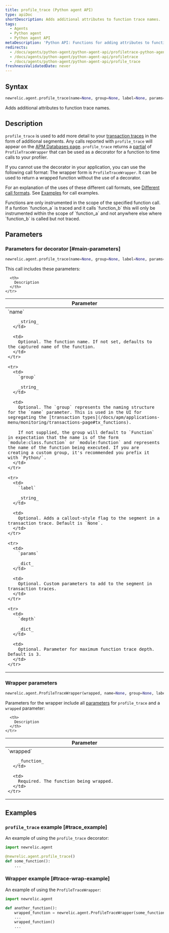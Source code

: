 ```yaml
---
title: profile_trace (Python agent API)
type: apiDoc
shortDescription: Adds additional attributes to function trace names.
tags:
  - Agents
  - Python agent
  - Python agent API
metaDescription: 'Python API: Functions for adding attributes to function trace names.'
redirects:
  - /docs/agents/python-agent/python-agent-api/profiletrace-python-agent-api
  - /docs/agents/python-agent/python-agent-api/profiletrace
  - /docs/agents/python-agent/python-agent-api/profile_trace
freshnessValidatedDate: never
---
```


## Syntax

```py
newrelic.agent.profile_trace(name=None, group=None, label=None, params=None, depth=3)
```

Adds additional attributes to function trace names.

## Description

`profile_trace` is used to add more detail to your [transaction traces](/docs/accounts-partnerships/education/getting-started-new-relic/glossary#transaction-trace) in the form of additional segments. Any calls reported with `profile_trace` will appear on the [APM Databases page](/docs/apm/applications-menu/monitoring/databases-slow-queries-page). `profile_trace` returns a [partial](https://docs.python.org/3.12/library/functools.html#functools.partial) of `ProfileTraceWrapper` that can be used as a decorator for a function to time calls to your profiler.

If you cannot use the decorator in your application, you can use the following call format: The wrapper form is `ProfileTraceWrapper`. It can be used to return a wrapped function without the use of a decorator.

For an explanation of the uses of these different call formats, see [Different call formats](/docs/python-agent-api-different-call-forms). See [Examples](#examples) for call examples.

<Callout variant="important">
  Functions are only instrumented in the scope of the specified function call.  If a funtion `function_a` is traced and it calls `function_b` this will only be instrumented within the scope of `function_a` and not anywhere else where `function_b` is called but not traced.
</Callout>

## Parameters

### Parameters for decorator [#main-parameters]

```py
newrelic.agent.profile_trace(name=None, group=None, label=None, params=None, depth=3)
```

This call includes these parameters:

<table>
  <thead>
    <tr>
      <th width="25%">
        Parameter
      </th>

      <th>
        Description
      </th>
    </tr>
  </thead>

  <tbody>
    <tr>
      <td>
        `name`

        _string_
      </td>

      <td>
        Optional. The function name. If not set, defaults to the captured name of the function.
      </td>
    </tr>

    <tr>
      <td>
        `group`

        _string_
      </td>

      <td>
        Optional. The `group` represents the naming structure for the `name` parameter. This is used in the UI for segregating the [transaction types](/docs/apm/applications-menu/monitoring/transactions-page#tx_functions).

        If not supplied, the group will default to `Function` in expectation that the name is of the form `module:class.function` or `module:function` and represents the name of the function being executed. If you are creating a custom group, it's recommended you prefix it with `Python/`.
      </td>
    </tr>

    <tr>
      <td>
        `label`

        _string_
      </td>

      <td>
        Optional. Adds a callout-style flag to the segment in a transaction trace. Default is `None`.
      </td>
    </tr>

    <tr>
      <td>
        `params`

        _dict_
      </td>

      <td>
        Optional. Custom parameters to add to the segment in transaction traces.
      </td>
    </tr>

    <tr>
      <td>
        `depth`

        _dict_
      </td>

      <td>
        Optional. Parameter for maximum function trace depth.  Default is 3.
      </td>
    </tr>
  </tbody>
</table>

### Wrapper parameters

```py
newrelic.agent.ProfileTraceWrapper(wrapped, name=None, group=None, label=None, params=None, depth=3)
```

Parameters for the wrapper include all [parameters](#main-parameters) for `profile_trace` and a `wrapped` parameter:

<table>
  <thead>
    <tr>
      <th width="25%">
        Parameter
      </th>

      <th>
        Description
      </th>
    </tr>
  </thead>

  <tbody>
    <tr>
      <td>
        `wrapped`

        _function_
      </td>

      <td>
        Required. The function being wrapped.
      </td>
    </tr>
  </tbody>
</table>

## Examples

### `profile_trace` example [#trace_example]

An example of using the `profile_trace` decorator:

```py
import newrelic.agent

@newrelic.agent.profile_trace()
def some_function():
    ...
```

### Wrapper example [#trace-wrap-example]

An example of using the `ProfileTraceWrapper`:

```py
import newrelic.agent

def another_function():
    wrapped_function = newrelic.agent.ProfileTraceWrapper(some_function)
    ...
    wrapped_function()
    ...
```
